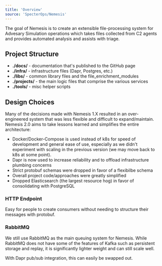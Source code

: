 ```yaml
---
title: 'Overview'
source: 'SpecterOps/Nemesis'
---
```


The goal of Nemesis is to create an extensible file-processing system for
Advesary Simulation operations which takes files collected from C2 agents and
provides automated analysis and assists with triage.

## Project Structure

- **./docs/** - documentation that's published to the GitHub page
- **./infra/** - infrastructure files (Dapr, Postgres, etc.)
- **./libs/** - common library files and the file_enrichment_modules
- **./projects/** - the main logic files that comprise the various services
- **./tools/** - misc helper scripts

## Design Choices

Many of the decisions made with Nemesis 1.X resulted in an over-engineered system that was less flexible and difficult to expand/maintain. Nemesis 2.0 aims to take lessons learned and simplifies the entire architecture:

- Docker/Docker-Compose is used instead of k8s for speed of development
and general ease of use, especially as we didn't experiment with scaling in the
previous version (we may move back to k8s at some point).
- Dapr is now used to increase reliability and to offload infrastructure plumbing concerns
- Strict protobuf schemas were dropped in favor of a flexibilbe schema
- Overall project code/approaches were greatly simplified
- Dropped Elasticsearch (the largest resource hog) in favor of consolidating with PostgreSQL

### HTTP Endpoint

Easy for people to create consumers without needing to structure their messages
with protobuf.

### RabbitMQ

We still use RabbitMQ as the main queuing system for Nemesis. While
RabbitMQ does not have some of the features of Kafka such as persistent storage
and replay, it is significantly lighter weight and can still scale well.

With Dapr pub/sub integration, this can easily be swapped out.